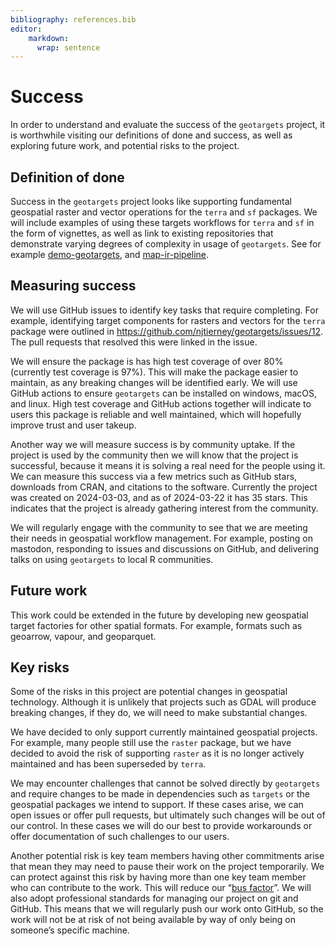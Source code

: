 ```yaml
---
bibliography: references.bib
editor:
    markdown: 
      wrap: sentence
---
```


# Success

<!-- 
Projects should have a definition of done that is measurable, and a thorough understanding going in of what the risks are to delivery 
-->

In order to understand and evaluate the success of the `geotargets` project, it is worthwhile visiting our definitions of done and success, as well as exploring future work, and potential risks to the project.

## Definition of done

<!-- 
What does success look like? 
-->

Success in the `geotargets` project looks like supporting fundamental geospatial raster and vector operations for the `terra` and `sf` packages.
We will include examples of using these targets workflows for `terra` and `sf` in the form of vignettes, as well as link to existing repositories that demonstrate varying degrees of complexity in usage of `geotargets`.
See for example [demo-geotargets](https://github.com/njtierney/demo-geospatial-targets), and [map-ir-pipeline](https://github.com/idem-lab/map-ir-pipeline).

## Measuring success

```{=html}
<!-- 
How will we know when success is achieved, what markers can we use along the way 
-->
```
We will use GitHub issues to identify key tasks that require completing.
For example, identifying target components for rasters and vectors for the `terra` package were outlined in <https://github.com/njtierney/geotargets/issues/12>.
The pull requests that resolved this were linked in the issue.

We will ensure the package is has high test coverage of over 80% (currently test coverage is 97%).
This will make the package easier to maintain, as any breaking changes will be identified early.
We will use GitHub actions to ensure `geotargets` can be installed on windows, macOS, and linux.
High test coverage and GitHub actions together will indicate to users this package is reliable and well maintained, which will hopefully improve trust and user takeup.

Another way we will measure success is by community uptake.
If the project is used by the community then we will know that the project is successful, because it means it is solving a real need for the people using it.
We can measure this success via a few metrics such as GitHub stars, downloads from CRAN, and citations to the software.
Currently the project was created on 2024-03-03, and as of 2024-03-22 it has 35 stars.
This indicates that the project is already gathering interest from the community.

We will regularly engage with the community to see that we are meeting their needs in geospatial workflow management.
For example, posting on mastodon, responding to issues and discussions on GitHub, and delivering talks on using `geotargets` to local R communities.

## Future work

<!-- 
How could this be extended / developed in the future by yourself and/or the community in general?
-->

This work could be extended in the future by developing new geospatial target factories for other spatial formats.
For example, formats such as geoarrow, vapour, and geoparquet.

## Key risks

<!-- 
What sort of things could come up that can delay or break the project?

 - [ ] People
 - [ ] Processes
 - [ ] Tooling & Technology
 - [ ] Costs

-->

Some of the risks in this project are potential changes in geospatial technology.
Although it is unlikely that projects such as GDAL will produce breaking changes, if they do, we will need to make substantial changes.

We have decided to only support currently maintained geospatial projects.
For example, many people still use the `raster` package, but we have decided to avoid the risk of supporting `raster` as it is no longer actively maintained and has been superseded by `terra`.

We may encounter challenges that cannot be solved directly by `geotargets` and require changes to be made in dependencies such as `targets` or the geospatial packages we intend to support.
If these cases arise, we can open issues or offer pull requests, but ultimately such changes will be out of our control.
In these cases we will do our best to provide workarounds or offer documentation of such challenges to our users.

Another potential risk is key team members having other commitments arise that mean they may need to pause their work on the project temporarily.
We can protect against this risk by having more than one key team member who can contribute to the work.
This will reduce our "[bus factor](https://en.wikipedia.org/wiki/Bus_factor)".
We will also adopt professional standards for managing our project on git and GitHub.
This means that we will regularly push our work onto GitHub, so the work will not be at risk of not being available by way of only being on someone's specific machine.

